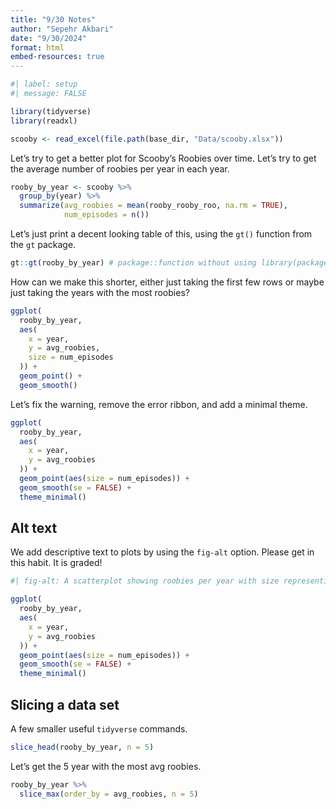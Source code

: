 ```yaml
---
title: "9/30 Notes"
author: "Sepehr Akbari"
date: "9/30/2024"
format: html
embed-resources: true
---
```


```r
#| label: setup
#| message: FALSE

library(tidyverse)
library(readxl)

scooby <- read_excel(file.path(base_dir, "Data/scooby.xlsx"))
```


Let's try to get a better plot for Scooby's Roobies over time. Let's try to get the average number of roobies per year in each year.

```r
rooby_by_year <- scooby %>% 
  group_by(year) %>% 
  summarize(avg_roobies = mean(rooby_rooby_roo, na.rm = TRUE),
            num_episodes = n())
```

Let's just print a decent looking table of this, using the `gt()` function from the `gt` package.

```r
gt::gt(rooby_by_year) # package::function without using library(package)
```


How can we make this shorter, either just taking the first few rows or maybe just taking the years with the most roobies?

```r
ggplot(
  rooby_by_year,
  aes(
    x = year,
    y = avg_roobies,
    size = num_episodes
  )) +
  geom_point() +
  geom_smooth()
```

Let's fix the warning, remove the error ribbon, and add a minimal theme.

```r
ggplot(
  rooby_by_year,
  aes(
    x = year,
    y = avg_roobies
  )) +
  geom_point(aes(size = num_episodes)) +
  geom_smooth(se = FALSE) +
  theme_minimal()
```

## Alt text

We add descriptive text to plots by using the `fig-alt` option. Please get in this habit. It is graded!

```r
#| fig-alt: A scatterplot showing roobies per year with size representing number of episodes. The trend is an upside down U.

ggplot(
  rooby_by_year,
  aes(
    x = year,
    y = avg_roobies
  )) +
  geom_point(aes(size = num_episodes)) +
  geom_smooth(se = FALSE) +
  theme_minimal()
```

## Slicing a data set

A few smaller useful `tidyverse` commands.

```r
slice_head(rooby_by_year, n = 5)
```

Let's get the 5 year with the most avg roobies.

```r
rooby_by_year %>% 
  slice_max(order_by = avg_roobies, n = 5)
```


























